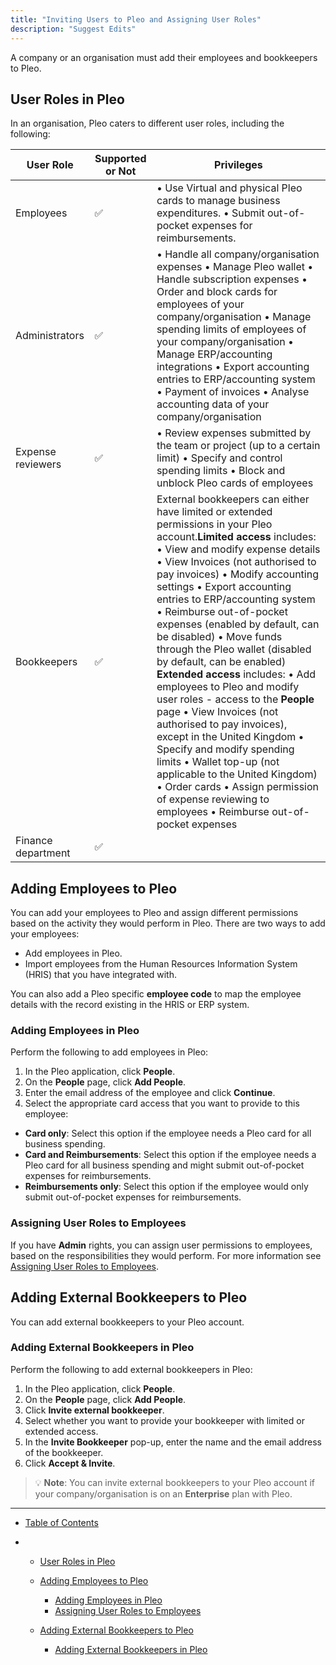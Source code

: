 ```yaml
---
title: "Inviting Users to Pleo and Assigning User Roles"
description: "Suggest Edits"
---
```


A company or an organisation must add their employees and bookkeepers to Pleo.

## User Roles in Pleo

In an organisation, Pleo caters to different user roles, including the following:

| User Role          | Supported or Not | Privileges                                                                                                                                                                                                                                                                                                                                                                                                                                                                                                                                                                                                                                                                                                                                                                                                                                    |
| ------------------ | ---------------- | --------------------------------------------------------------------------------------------------------------------------------------------------------------------------------------------------------------------------------------------------------------------------------------------------------------------------------------------------------------------------------------------------------------------------------------------------------------------------------------------------------------------------------------------------------------------------------------------------------------------------------------------------------------------------------------------------------------------------------------------------------------------------------------------------------------------------------------------- |
| Employees          | ✅                | • Use Virtual and physical Pleo cards to manage business expenditures. • Submit out-of-pocket expenses for reimbursements.                                                                                                                                                                                                                                                                                                                                                                                                                                                                                                                                                                                                                                                                                                                    |
| Administrators     | ✅                | • Handle all company/organisation expenses • Manage Pleo wallet • Handle subscription expenses • Order and block cards for employees of your company/organisation • Manage spending limits of employees of your company/organisation • Manage ERP/accounting integrations • Export accounting entries to ERP/accounting system • Payment of invoices • Analyse accounting data of your company/organisation                                                                                                                                                                                                                                                                                                                                                                                                                                   |
| Expense reviewers  | ✅                | • Review expenses submitted by the team or project (up to a certain limit) • Specify and control spending limits • Block and unblock Pleo cards of employees                                                                                                                                                                                                                                                                                                                                                                                                                                                                                                                                                                                                                                                                                  |
| Bookkeepers        | ✅                | External bookkeepers can either have limited or extended permissions in your Pleo account.**Limited access** includes: • View and modify expense details • View Invoices (not authorised to pay invoices) • Modify accounting settings • Export accounting entries to ERP/accounting system • Reimburse out-of-pocket expenses (enabled by default, can be disabled) • Move funds through the Pleo wallet (disabled by default, can be enabled) **Extended access** includes: • Add employees to Pleo and modify user roles - access to the **People** page • View Invoices (not authorised to pay invoices), except in the United Kingdom • Specify and modify spending limits • Wallet top-up (not applicable to the United Kingdom) • Order cards • Assign permission of expense reviewing to employees • Reimburse out-of-pocket expenses |
| Finance department | ✅                |                                                                                                                                                                                                                                                                                                                                                                                                                                                                                                                                                                                                                                                                                                                                                                                                                                               |

## Adding Employees to Pleo

You can add your employees to Pleo and assign different permissions based on the activity they would perform in Pleo. There are two ways to add your employees:

* Add employees in Pleo.
* Import employees from the Human Resources Information System (HRIS) that you have integrated with.

You can also add a Pleo specific **employee code** to map the employee details with the record existing in the HRIS or ERP system.

### Adding Employees in Pleo

Perform the following to add employees in Pleo:

1. In the Pleo application, click **People**.
2. On the **People** page, click **Add People**.
3. Enter the email address of the employee and click **Continue**.
4. Select the appropriate card access that you want to provide to this employee:

* **Card only**: Select this option if the employee needs a Pleo card for all business spending.
* **Card and Reimbursements**: Select this option if the employee needs a Pleo card for all business spending and might submit out-of-pocket expenses for reimbursements.
* **Reimbursements only**: Select this option if the employee would only submit out-of-pocket expenses for reimbursements.

### Assigning User Roles to Employees

If you have **Admin** rights, you can assign user permissions to employees, based on the responsibilities they would perform. For more information see [Assigning User Roles to Employees](https://help.pleo.io/en/support/solutions/articles/103000254557-how-to-change-user-roles).

## Adding External Bookkeepers to Pleo

You can add external bookkeepers to your Pleo account.

<Info />

### Adding External Bookkeepers in Pleo

Perform the following to add external bookkeepers in Pleo:

1. In the Pleo application, click **People**.
2. On the **People** page, click **Add People**.
3. Click **Invite external bookkeeper**.
4. Select whether you want to provide your bookkeeper with limited or extended access.
5. In the **Invite Bookkeeper** pop-up, enter the name and the email address of the bookkeeper.
6. Click **Accept & Invite**.

> 💡 **Note**: You can invite external bookkeepers to your Pleo account if your company/organisation is on an **Enterprise** plan with Pleo.

***

* [Table of Contents](#)

* * [User Roles in Pleo](#user-roles-in-pleo)

  * [Adding Employees to Pleo](#adding-employees-to-pleo)

    * [Adding Employees in Pleo](#adding-employees-in-pleo)
    * [Assigning User Roles to Employees](#assigning-user-roles-to-employees)

  * [Adding External Bookkeepers to Pleo](#adding-external-bookkeepers-to-pleo)
    * [Adding External Bookkeepers in Pleo](#adding-external-bookkeepers-in-pleo)

